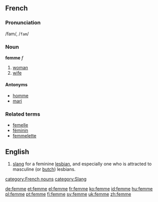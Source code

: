==French==
===Pronunciation===
/fam/, /<tt>fam</tt>/
===Noun===
'''femme''' ''f''

# [[woman]]
# [[wife]]

====Antonyms====
*[[homme]]
*[[mari]]

===Related terms===
*[[femelle]]
*[[féminin]]
*[[femmelette]]

==English==
#[[slang]] for a feminine [[lesbian]], and especially one who is attracted to masculine (or [[butch]]) lesbians.

[[category:French nouns]]
[[category:Slang]]

[[de:femme]]
[[et:femme]]
[[el:femme]]
[[fr:femme]]
[[ko:femme]]
[[id:femme]]
[[hu:femme]]
[[pl:femme]]
[[pt:femme]]
[[fi:femme]]
[[sv:femme]]
[[uk:femme]]
[[zh:femme]]